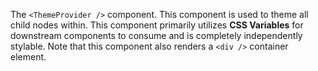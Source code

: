 The `<ThemeProvider />` component. This component is used to theme all child nodes within. This component primarily utilizes **CSS Variables** for downstream components to consume and is completely independently stylable. Note that this component also renders a `<div />` container element.